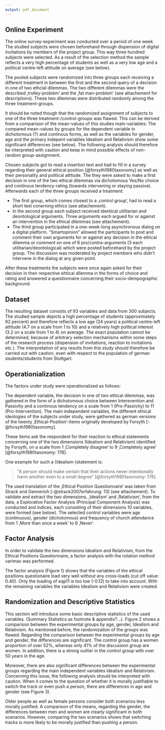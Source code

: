 ---
output: pdf_document
---

## Online Experiment

The online survey-experiment was conducted over a period of one week. The studied subjects were chosen beforehand through dispension of digital invitations by members of the project group. This way three hundred subjects were selected. As a result of the selection method the sample reflects a very high percentage of students as well as a very low age and a political centre-left attitude on average (see below). 

The pooled subjects were randomized into three groups each receiving a different treatment in between the first and the second query of a decision in one of two ethcial dilemmas. The two different dilemmas were the described ‚trolley-problem‘ and the ‚fat man-problem‘ (see attachement for descriptions). These two dilemmas were distributed randomly among the three treatment-groups. 

It should be noted though that the randomized assignment of subjects to one of the three treatment-/control-groups was flawed. This can be derived from a comparison of the mean-values of this studies main-variables: The compared mean-values by groups for the dependent variable in dichotomous (?) and continous forms, as well as the variables for gender, age and the primary indepent variables Idealism and Relativism show some significant differences (see below). The following analysis should therefore be interpreted with caution and keep in mind possible effects of non-random group-assignment. 

Chosen subjects got to read a insertion text and had to fill in a survey regarding their general ethical position [@forsyth1980taxonomy] as well as their personality and political attitude. The they were asked to make a first decision in one of the two ethical dilemmas via dichotomous Yes/No choice and continous tendency-rating (towards intervening or staying passive). Afterwards each of the three groups received a treatment:


+ The first group, which comes closest to a ‚control group‘, had to read a short text conerning ethics (see attachement). 
+ In the second group each subject received identical utilitarian and deontological arguments. Three arguments each argued for or against an intervention in the ethical dilemmas (see attachement). 
+ The third group participated in a one-week-long asynchronous dialog on a digital platform. "Smartopinion" allowed the participants to post and comment their own arguments for or against any decision in the ethical dilemma or comment on one of 6 pro/contra-arguments (3 each utilitarian/deontological) which were posted beforehand by the project group. The discussion was moderated by project members who didn’t intervene in the dialog at any given point. 

After these treatments the subjects were once again asked for their decision in their respective ehtical dilemma in the forms of choice and rating and answered a questionnaire concerning their socio-dempographic background.

## Dataset

The resulting dataset consists of 93 variables and data from 300 subjects. The studied sample depicts a high percentage of students (approximately 92 percent) and therefore reflects a low age (24 years) a political centre-left attitude (4.7 on a scale from 1 to 10) and a relatively high political interest (3.2 on a scale from 1 to 4) on average. The exact population cannot be determined, because of arbitrary selection mechanisms within some steps of the research process (dispension of invitations, reaction to invitations etc.). The interpretation of any results from this study should therefore be carried out with caution, even with respect to the population of german students/students from Stuttgart.

## Operationialization

The factors under study were operationalized as follows: 

The dependent variable, the decision in one of two ethical dilemmas, was gathered in the form of a dichotomous choice between Interevention and Passivity and a continous tendency on a scale from 1 (Pro-Passivity) to 11 (Pro-Intervention). The main independent variables, the different ethical ideologies of the subjects under study, were gathered as german versions of the twenty ‚Ethical-Position‘-items originally developed by Forsyth [-@forsyth1980taxonomy]. 

These items ask the respondent for their reaction to ethical statements concerning one of the two dimensions (Idealism and Relativism) identified by Forsyth, on a scale from 1 ‚Completely disagree‘ to 9 ‚Completely agree‘ [@forsyth1980taxonomy: 178].

One example for such a (Idealism-)statement is:

> "A person should make certain that their actions never intentionally harm another even to a small degree" [@forsyth1980taxonomy: 178].

The used translation of the ‚Ethical Position Questionnaire‘ was taken from Strack and Gennerich [-@strack2007erfahrung: 13] (see attachement). To validate and extract the two dimensions, ‚Idealism‘ and ‚Relativism‘, from the data, a Explorative Factor Analysis (Principal Component Analysis) was conducted and indices, each consisting of their dimensions 10 variables, were formed (see below). The selected control variables were age (continuous), gender (dichotomous) and frequency of church attendance from 1 ‚More than once a week‘ to 6 ‚Never‘.

## Factor Analysis

In order to validate the two dimensions Idealism and Relativism, from the Ethical Positions Questionnaire, a factor analysis with the rotation method varimax was performed.

\begin{figure}[!h]
	\caption{Factor Analysis}
	\includegraphics[width=\textwidth]{images/factor_analysis}
\end{figure}



The factor analysis (Figure 1) shows that the variables of the ethical positions questionaire load very well without any cross-loads (cut off value: 0.40). Only the loading of eqp11 is too low (-0.12) to take into account. With the remaining variables the variables Idealism and Relativism were created.


## Randomization and Descriptive Statistics

This section will introduce some basic descriptive statistics of the used variables. (Summary Statistics as footnote & appendix?...). Figure 2 shows a comparison between the experimental groups by age, gender, Idealism and Relativism. As mentioned before, the randomization of the groups was flawed. Regarding the comparison between the experimental groups by age and gender, the differences are significant. The control group has a women proportion of over 52%, whereas only 41% of the discussion group are women. In addition, there is a strong outlier in the control group with over 50 years in the age. 

\begin{figure}
	\caption{Randomization - Sociodemographics}
	\includegraphics[width=\textwidth]{images/dem_compare}
\end{figure}

Moreover, there are also significant differences between the experimental groups regarding the main independent variables Idealism and Relativism. Concerning this issue, the following analysis should be interpreted with caution. When it comes to the question of whether it is morally justifiable to switch the track or even push a person, there are differences in age and gender (see Figure 3).

\begin{figure}[!h]
	\caption{Randomization - Dependent Variables}
	\includegraphics[width=\textwidth]{images/gender_av_compare}
\end{figure}

Older people as well as female persons consider both scenarios less morally justified. A comparison of the means, regarding the gender, the differences between men and women are clearly significant in both scenarios. However, comparing the two scenarios shows that switching tracks is more likely to be morally justified than pushing a person.

\begin{figure}[!h]
	\caption{Randomization - Independent Variables}
	\includegraphics[width=\textwidth]{images/uv_compare}
\end{figure}